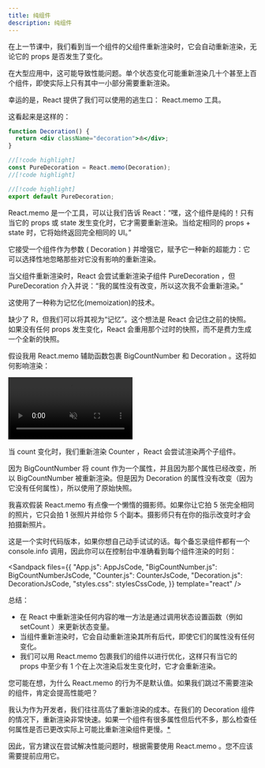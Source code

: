 ```yaml
---
title: 纯组件
description: 纯组件
---
```



在上一节课中，我们看到当一个组件的父组件重新渲染时，它会自动重新渲染，无论它的 props 是否发生了变化。

在大型应用中，这可能导致性能问题。单个状态变化可能重新渲染几十个甚至上百个组件，即使实际上只有其中一小部分需要重新渲染。

幸运的是，React 提供了我们可以使用的逃生口： React.memo 工具。

这看起来是这样的：

```jsx
function Decoration() {
  return <div className="decoration">⛵️</div>;
}

//[!code highlight]
const PureDecoration = React.memo(Decoration);
//[!code highlight]

//[!code highlight]
export default PureDecoration;
```

React.memo 是一个工具，可以让我们告诉 React：“嘿，这个组件是纯的！只有当它的 props 或 state 发生变化时，它才需要重新渲染。当给定相同的 props + state 时，它将始终返回完全相同的 UI。”

它接受一个组件作为参数 ( Decoration ) 并增强它，赋予它一种新的超能力：它可以选择性地忽略那些对它没有影响的重新渲染。

当父组件重新渲染时，React 会尝试重新渲染子组件 PureDecoration ，但 PureDecoration 介入并说：“我的属性没有改变，所以这次我不会重新渲染。”

这使用了一种称为记忆化(memoization)的技术。

缺少了 R，但我们可以将其视为“记忆”。这个想法是 React 会记住之前的快照。如果没有任何 props 发生变化，React 会重用那个过时的快照，而不是费力生成一个全新的快照。

假设我用 React.memo 辅助函数包裹 BigCountNumber 和 Decoration 。这将如何影响渲染：

<video controls loop muted playsInline width="50%">
  <source src="/react/module3/render-with-memo-graph.mp4" type="video/mp4" />
</video>

当 count 变化时，我们重新渲染 Counter ，React 会尝试渲染两个子组件。

因为 BigCountNumber 将 count 作为一个属性，并且因为那个属性已经改变，所以 BigCountNumber 被重新渲染。但是因为 Decoration 的属性没有改变（因为它没有任何属性），所以使用了原始快照。

我喜欢假装 React.memo 有点像一个懒惰的摄影师。如果你让它拍 5 张完全相同的照片，它只会拍 1 张照片并给你 5 个副本。摄影师只有在你的指示改变时才会拍摄新照片。

这是一个实时代码版本，如果你想自己动手试试的话。每个备忘录组件都有一个 console.info 调用，因此你可以在控制台中准确看到每个组件渲染的时刻：

<Sandpack
  files={{
    "App.js": AppJsCode,
    "BigCountNumber.js": BigCountNumberJsCode,
    "Counter.js": CounterJsCode,
    "Decoration.js": DecorationJsCode,
    "styles.css": stylesCssCode,
  }}
  template="react"
/>

总结：

- 在 React 中重新渲染任何内容的唯一方法是通过调用状态设置函数（例如 setCount ）来更新状态变量。
- 当组件重新渲染时，它会自动重新渲染其所有后代，即使它们的属性没有任何变化。
- 我们可以用 React.memo 包裹我们的组件以进行优化，这样只有当它的 props 中至少有 1 个在上次渲染后发生变化时，它才会重新渲染。

<Callout type='info' title='为什么这不是默认行为??'>

您可能在想，为什么 React.memo 的行为不是默认值。如果我们跳过不需要渲染的组件，肯定会提高性能吧？

我认为作为开发者，我们往往高估了重新渲染的成本。在我们的 Decoration 组件的情况下，重新渲染非常快速。如果一个组件有很多属性但后代不多，那么检查任何属性是否已更改实际上可能比重新渲染组件更慢。<abbr title="我没有证据佐证这个说法, 但是我已经看到杰出的开发者像Dan Abramov在推特上表达这种观点">\*</abbr>

因此，官方建议在尝试解决性能问题时，根据需要使用 React.memo 。您不应该需要提前应用它。

</Callout>

